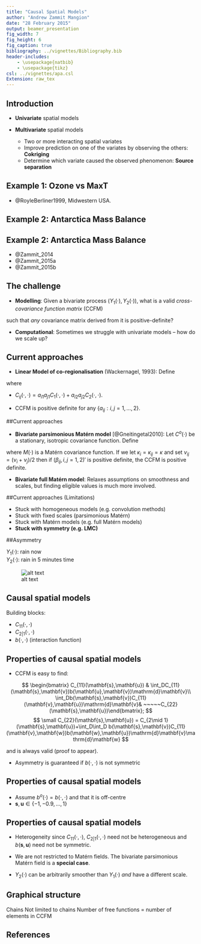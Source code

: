 ```yaml
---
title: "Causal Spatial Models"
author: "Andrew Zammit Mangion"
date: "28 February 2015"
output: beamer_presentation
fig_width: 7
fig_height: 6
fig_caption: true
bibliography: ../vignettes/Bibliography.bib
header-includes: 
    - \usepackage{natbib}
    - \usepackage{tikz}
csl: ../vignettes/apa.csl
Extension: raw_tex
---
```





## Introduction

\newcommand{\Yt}{\widetilde{Y}}                     
\newcommand{\Deltab} {\boldsymbol{\Delta}}
\newcommand{\intd} {\mathrm{d}}                 
\newcommand{\Bmat} {\textbf{B}}                 
\newcommand{\Cmat} {\textbf{C}}                 
\newcommand{\cmat} {\textbf{c}}                 
\newcommand{\Imat} {\textbf{I}}                 
\newcommand{\bvec} {\textbf{b}}                 
\newcommand{\svec} {\textbf{s}}                 
\newcommand{\uvec} {\textbf{u}}                 
\newcommand{\omegab} {\boldsymbol {\omega}}     
\newcommand{\s}{\mathbf{s}}                     
\newcommand{\h}{\mathbf{h}}                     
\renewcommand{\b}{\mathbf{b}}                   
\newcommand{\z}{\mathbf{z}}                     
\renewcommand{\v}{\mathbf{v}}                   
\renewcommand{\u}{\mathbf{u}}                   
\newcommand{\w}{\mathbf{w}}                     
\renewcommand{\d}{\mathrm{d}}                   
\newcommand{\Z}{\mathbf{Z}}                     
\newcommand{\x}{\mathbf{x}}                   
\newcommand{\Y}{\mathbf{Y}}                     
\newcommand{\Yvec}{\mathbf{Y}}                  
\newcommand{\Zvec}{\mathbf{Z}}                  
\newcommand{\epsilonb}{\boldsymbol{\varepsilon}}
\newcommand{\bI}{\mathbf{I}}                    
\newcommand{\bB}{\mathbf{B}}                    
\newcommand{\bbeta}{\boldsymbol{\beta}}         
\newcommand{\bzero}{\boldsymbol{0}}             
\newcommand{\bSigma}{\bm{\Sigma}}               
\newcommand{\E}{E}                              
\newcommand{\cov}{\mathrm{cov}}                 
\newcommand{\var}{\mathrm{var}}                 
\newcommand{\tr}{\mathrm{tr}}                   
\newcommand{\diag}{\mathrm{diag}}               
\newcommand{\vect}{\mathrm{vec}}                
\newcommand{\Gau}{\mathrm{Gau}}                 
\newcommand{\RR}{\mathbb{R}}     


- **Univariate** spatial models

- **Multivariate** spatial models
    - Two or more interacting spatial variates
    - Improve prediction on one of the variates by observing the others: **Cokriging**
    - Determine which variate caused the observed phenomenon: **Source separation**

## Example 1: Ozone vs MaxT

- @RoyleBerliner1999, Midwestern USA.

\includegraphics[width=2.5in]{./ozone.png}                                            \includegraphics[width=2.3in]{./maxt.png}  


## Example 2: Antarctica Mass Balance

\includegraphics[width=4.5in]{./Antarctica.png}        

## Example 2: Antarctica Mass Balance

\begin{center}
\includegraphics[width=4in]{./Obs.png}        
\end{center}

- @Zammit_2014
- @Zammit_2015a
- @Zammit_2015b

## The challenge

- **Modelling**: Given a bivariate process $(Y_1(\cdot), Y_2(\cdot))$, what is a valid *cross-covariance function matrix* (CCFM)
  
\begin{equation}
\left(\begin{array}{cc} C_{11}(\cdot,\cdot) & C_{12}(\cdot,\cdot) \\ C_{21}(\cdot,\cdot) & C_{22}(\cdot,\cdot)\end{array} \right)
\end{equation}

such that *any* covariance matrix derived from it is positive-definite?

- **Computational**: Sometimes we struggle with univariate models -- how do we scale up?

## Current approaches

- **Linear Model of co-regionalisation** (Wackernagel, 1993): Define
  
\begin{align}
    Y_1(\cdot) &= a_{11}\Yt_1(\cdot) + a_{12}\Yt_2(\cdot),\\
    Y_2(\cdot) &= a_{21}\Yt_1(\cdot) + a_{22}\Yt_2(\cdot). 
\end{align}

where
  
\begin{align}
    \Yt_1(\cdot) &\sim (\mu_1(\cdot), C_{1}(\cdot,\cdot)),\\
    \Yt_2(\cdot) &\sim (\mu_2(\cdot), C_{2}(\cdot,\cdot)).
\end{align}

  - $C_{ij}(\cdot,\cdot) = a_{i1}a_{j1}C_{1}(\cdot,\cdot) + a_{i2}a_{j2}C_{2}(\cdot,\cdot)$.
  
  - CCFM is positive definite for any $\{a_{ij}: i,j = 1,\dots,2\}$. 


##Current approaches

- **Bivariate parsimonious Matérn model** [@Gneitingetal2010]: Let $C^o(\cdot)$ be a stationary, isotropic covariance function. Define
  
\begin{align}
    C_{ii}^o(\cdot) \equiv M(\cdot; \nu_i, \kappa_i)
    C_{ij}^o(\cdot) \beta_{ij}\equiv M(\cdot; \nu_{ij}, \kappa_{ij})
\end{align}

 where $M(\cdot)$ is a Matérn covariance function. If we let $\kappa_i = \kappa_{ij} = \kappa$ and set $\nu_{ij} = (\nu_i + \nu_j)/2$ then if  $(\beta_{ij},i,j = 1,2)'$ is positive definite, the CCFM is positive definite.
  
- **Bivariate full Matérn model**:  Relaxes assumptions on smoothness and scales, but finding eligible values is much more involved.
  
##Current approaches (Limitations)

- Stuck with homogeneous models (e.g. convolution methods)
- Stuck with fixed scales (parsimonious Matérn)
- Stuck with Matérn models (e.g. full Matérn models)
- **Stuck with symmetry (e.g. LMC)**

##Asymmetry

$Y_1(\cdot)$: rain now        
$Y_2(\cdot)$: rain in 5 minutes time

![alt text](rain.jpg)

## Causal spatial models

\begin{align}\label{eqn:E-and-cov}                                                          \E\left(Y_2(\s)\mid Y_1(\cdot)\right)&\,=\int_D{b(\s,\v)Y_1(\v)\,\d \v};\quad \s\in D,\\   
&\\
&\\
\cov\left(Y_2(\s),Y_2(\u)\mid Y_1(\cdot)\right)&\,=C_{2\mid 1}(\s,\u);\quad \s,\u\in \mathbb{R}^d.\nonumber     \end{align}   


Building blocks:

  - $C_{11}(\cdot,\cdot)$
  - $C_{2|1}(\cdot,\cdot)$
  - $b(\cdot,\cdot)$ (interaction function)

## Properties of causal spatial models

-  CCFM is easy to find:

$$
\begin{bmatrix} C_{11}(\s,\u) & \int_DC_{11}(\s,\v)b(\u,\v)\d\v \\ \int_Db(\s,\v)C_{11}(\v,\u)\d\v & ~~~~~C_{22}(\s,\u)\end{bmatrix};                     $$
$$
\small
C_{22}(\s,\u) = C_{2\mid 1}(\s,\u)+\int_D\int_D b(\s,\v)C_{11}(\v,\w)b(\w,\u)\d\v\d\w 
$$

and is always valid (proof to appear).

- Asymmetry is guaranteed if $b(\cdot,\cdot)$ is not symmetric

## Properties of causal spatial models

- Assume $b^o(\cdot) = b(\cdot,\cdot)$ and that it is off-centre
- $\s,\u \in \{-1, -0.9 ,\dots, 1\}$

\begin{center}
\includegraphics[width=3in]{Sigma.png}
\end{center}

## Properties of causal spatial models {.build}

- Heterogeneity since $C_{11}(\cdot,\cdot)$, $C_{2|1}(\cdot,\cdot)$ need not be heterogeneous and $b(\svec,\uvec)$ need not be symmetric.

- We are not restricted to Matérn fields. The bivariate parsimonious Matérn field is a **special case**.

- $Y_2(\cdot)$ can be arbitrarily smoother than $Y_1(\cdot)$ *and* have a different scale.


## Graphical structure

\begin{figure}[!t]
\begin{center}
\begin{tikzpicture}[scale=1,every node/.style={transform shape}]
%[inner sep=1mm]                                                                                                                                                                                               
[line width=2pt]
\draw (0,0) node(psib) {$\left. \begin{array}{l}  \psi \\ ~ \\ BC \end{array} \right\}$};
\draw (2,0) node(xM) {$x$};
\draw (4,0) node(x) {$z$};
\draw (5.5,0) node(z) {$z$};
\draw (3,1) node(thetab) {$\theta$};
\draw (1.2,0.3) node(g) {$g(\cdot)$};

\draw [->] (thetab) to (xM);
\draw [->] (thetab) to (x);
\draw [->] (psib) to (xM);
\draw [->] (x) to (z);


\end{tikzpicture}
\caption{Assumed .}\label{fig:exchangeable}
\end{center}
\end{figure}


Chains
Not limited to chains
Number of free functions = number of elements in CCFM

## References
